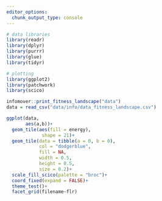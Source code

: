```yaml
---
editor_options:
  chunk_output_type: console
---
```


```r
# data libraries
library(readr)
library(dplyr)
library(purrr)
library(glue)
library(tidyr)

# plotting
library(ggplot2)
library(patchwork)
library(scico)
```

```r
infomover::print_fitness_landscape("data")
data = read_csv("data/info/data_fitness_landscape.csv")
```

```r
ggplot(data, 
       aes(a,b))+
  geom_tile(aes(fill = energy),
             shape = 21)+
  geom_tile(data = tibble(a = 0, b = 0),
            col = "dodgerblue",
            fill = NA,
            width = 0.5,
            height = 0.5,
            size = 0.2)+
  scale_fill_scico(palette = "broc")+
  coord_fixed(expand = FALSE)+
  theme_test()+
  facet_grid(filename~flr)
```

